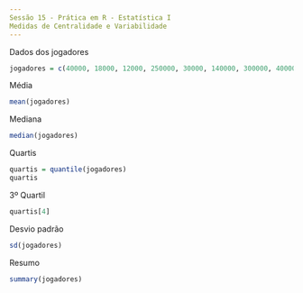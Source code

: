 ```yaml
---
Sessão 15 - Prática em R - Estatística I
Medidas de Centralidade e Variabilidade
---
```


Dados dos jogadores
```r
jogadores = c(40000, 18000, 12000, 250000, 30000, 140000, 300000, 40000, 800000)
```

Média
```r
mean(jogadores)
```

Mediana
```r
median(jogadores)
```

Quartis
```r
quartis = quantile(jogadores)
quartis
```

3º Quartil
```r
quartis[4]
```

Desvio padrão
```r
sd(jogadores)
```

Resumo
```r
summary(jogadores)
```
